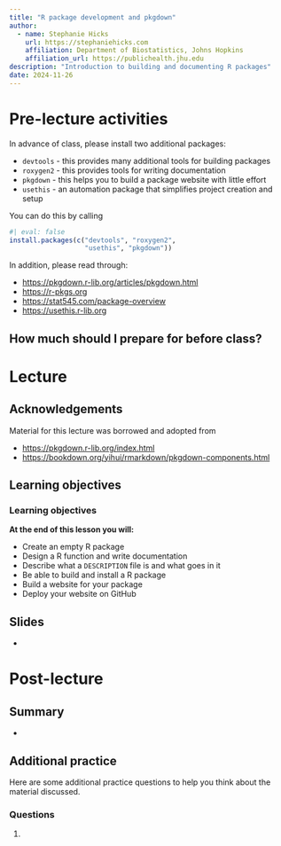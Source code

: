 ```yaml
---
title: "R package development and pkgdown"
author: 
  - name: Stephanie Hicks
    url: https://stephaniehicks.com
    affiliation: Department of Biostatistics, Johns Hopkins
    affiliation_url: https://publichealth.jhu.edu
description: "Introduction to building and documenting R packages"
date: 2024-11-26
---
```


# Pre-lecture activities

::: callout-important

In advance of class, please install two additional packages:

* `devtools` - this provides many additional tools for building packages
* `roxygen2` - this provides tools for writing documentation
* `pkgdown`  - this helps you to build a package website with little effort
* `usethis`  - an automation package that simplifies project creation and setup

You can do this by calling

```r
#| eval: false
install.packages(c("devtools", "roxygen2",
                   "usethis", "pkgdown"))
```

In addition, please read through: 

- <https://pkgdown.r-lib.org/articles/pkgdown.html>
- <https://r-pkgs.org>
- <https://stat545.com/package-overview>
- <https://usethis.r-lib.org>

:::

::: callout-note

## How much should I prepare for before class? 

:::


# Lecture 

## Acknowledgements

Material for this lecture was borrowed and adopted from

- <https://pkgdown.r-lib.org/index.html>
- <https://bookdown.org/yihui/rmarkdown/pkgdown-components.html>


## Learning objectives

::: callout-note
### Learning objectives

**At the end of this lesson you will:**
 
- Create an empty R package 
- Design a R function and write documentation
- Describe what a `DESCRIPTION` file is and what goes in it
- Be able to build and install a R package
- Build a website for your package
- Deploy your website on GitHub

:::


## Slides 

- <add here>


# Post-lecture

## Summary 

- 

## Additional practice

Here are some additional practice questions to help you think about the material discussed.

::: callout-note
### Questions

1. 
:::